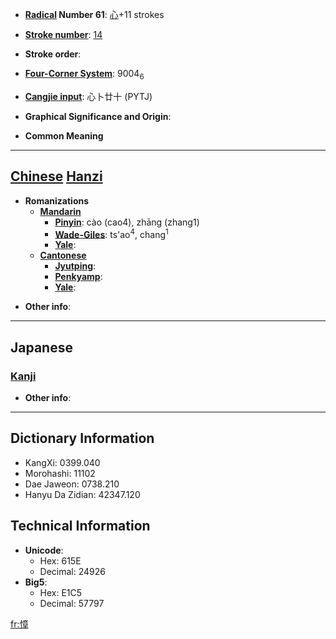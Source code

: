 * '''[[Wiktionary:Chinese radical index| Radical]] Number 61''': [[Wiktionary:Chinese radical index 心|心]]+11 strokes

* '''[[Wiktionary:Chinese total strokes index|Stroke number]]''': [[Wiktionary:Chinese total strokes index 14|14]]

* '''Stroke order''': 

* '''[[Wiktionary:Chinese four corner index|Four-Corner System]]''': 9004<sub>6</sub>

* '''[[Wiktionary:Chinese Cangjie index|Cangjie input]]''': 心卜廿十 (PYTJ)

* '''Graphical Significance and Origin''': 

* '''Common Meaning'''

----

== [[Chinese]] [[Hanzi]] ==

* '''Romanizations'''
** '''[[Mandarin]]'''
*** '''[[Pinyin]]''': cào (cao4), zhāng (zhang1)
*** '''[[Wade-Giles]]''': ts'ao<sup>4</sup>, chang<sup>1</sup>
*** '''[[Yale]]''': 
** '''[[Cantonese]]'''
*** '''[[Jyutping]]''':
*** '''[[Penkyamp]]''': 
*** '''[[Yale]]''': 

* '''Other info''': 

----

==Japanese==
===[[Kanji]]===
{{kanji|on readings=[[しょう]] (shō)
|kun readings=[[おそれる]] (osoreru)
}}

* '''Other info''':  

----

== Dictionary Information ==

* KangXi: 0399.040
* Morohashi: 11102
* Dae Jaweon: 0738.210
* Hanyu Da Zidian: 42347.120

== Technical Information ==

* '''Unicode''':
** Hex: 615E
** Decimal: 24926
* '''Big5''':
** Hex: E1C5
** Decimal: 57797

[[fr:慞]]
